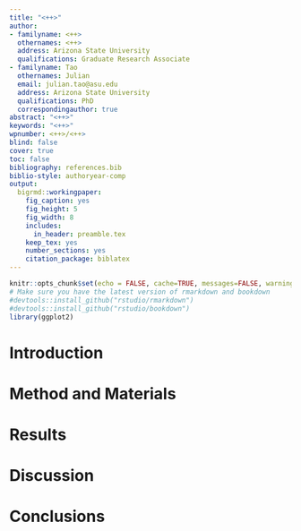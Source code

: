 ```yaml
---
title: "<++>"
author:
- familyname: <++>
  othernames: <++>
  address: Arizona State University
  qualifications: Graduate Research Associate
- familyname: Tao
  othernames: Julian
  email: julian.tao@asu.edu
  address: Arizona State University
  qualifications: PhD
  correspondingauthor: true
abstract: "<++>"
keywords: "<++>"
wpnumber: <++>/<++>
blind: false
cover: true
toc: false
bibliography: references.bib
biblio-style: authoryear-comp
output:
  bigrmd::workingpaper:
    fig_caption: yes
    fig_height: 5
    fig_width: 8
    includes:
      in_header: preamble.tex
    keep_tex: yes
    number_sections: yes
    citation_package: biblatex
---
```


```r
knitr::opts_chunk$set(echo = FALSE, cache=TRUE, messages=FALSE, warning=FALSE)
# Make sure you have the latest version of rmarkdown and bookdown
#devtools::install_github("rstudio/rmarkdown")
#devtools::install_github("rstudio/bookdown")
library(ggplot2)
```


# Introduction

# Method and Materials

# Results

# Discussion

# Conclusions

